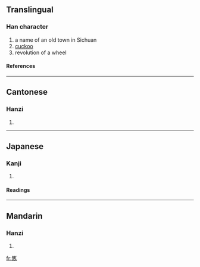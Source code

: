 ==Translingual==
===Han character===
{{Han char|rn=46|rad=山|as=13|sn=16|four=2222<sub>7</sub>|canj=山人土尸 (UOGS)}}
# a name of an old town in Sichuan
# [[cuckoo]]
# revolution of a wheel
====References====
{{Han ref|kx=0321.050|dkj=42071|dj=0621.080|hdz=10798.040|uh=5DB2|ud=23986|bh=E967|bd=59751}}
----
==Cantonese==
===Hanzi===
{{yue-hanzi|jyut=|y=kwai4, seui2}}
# {{defn|Cantonese}}
----
==Japanese==
===Kanji===
{{ja-kanji|grade=|rs=山13}}
# {{defn|Japanese}} 
====Readings====
{{ja-readings|on=[[けい]] (kei), [[え]] (e), [[き]] (ki), [[すい]] (sui)|kun=[[めぐり]] (meguri)}}
----
==Mandarin==
===Hanzi===
{{cmn-hanzi|pin=[[xī]] ([[xi1]]), [[yí]] ([[yi2]])|wg=hsi<sup>1</sup>, i<sup>2</sup>}}
# {{defn|Mandarin}}

[[fr:嶲]]